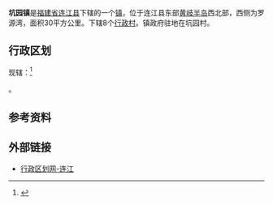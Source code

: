 {{中国乡级行政区|35/01/22/115/000
| 行政区全称 = 坑园镇
| 景观照片文件名 = 
| 景观照片描述 = 
| 汉语拼音 = 
| 通用拼音 = 
| 注音符號 = 
| 上级行政区 = [[福建省|福建省]][[连江县_(福州市)|连江县]]
| 行政区类别 = [[镇|镇]]
| 总面积 = 25.9
| 户籍人口 = 20456人
| 户籍人口年份 = 2000年
| 常住人口 = 
| 人口密度 = 
| 常住人口年份 = 
| 领导人职务1 =
| 领导人姓名1 =
| 领导人职务2 = 
| 领导人姓名2 = 
| 行政区划 = 8个[[行政村|行政村]]
| 官方网站 =
| 政府驻地 =
| 邮政编码 = 350512
| 电话区号 = 591
| 毗邻行政区 = 
| 位置图文件名 = LianJiang-kengyuan.jpg
| 位置图描述 = 坑园镇在连江县的位置
}}

'''坑园镇'''是[[福建省|福建省]][[连江县_(福州市)|连江县]]下辖的一个[[镇|镇]]，位于连江县东部[[黄岐半岛|黄岐半岛]]西北部，西侧为罗源湾，面积30平方公里。下辖8个[[行政村|行政村]]。镇政府驻地在坑园村。

==行政区划==
现辖：<ref>{{PRC admin/ref sgc|35/01/22/115/000}}</ref>

{{PRC admin/children|35/01/22/115/000}}。

==参考资料==
{{reflist}}

==外部链接==
*[http://www.xzqh.org/quhua/35fj/0122lj.htm 行政区划网-连江]{{Wayback|url=http://www.xzqh.org/quhua/35fj/0122lj.htm |date=20080610000744 }}

{{PRC admin/navcat|35/01/22/115/000}}
